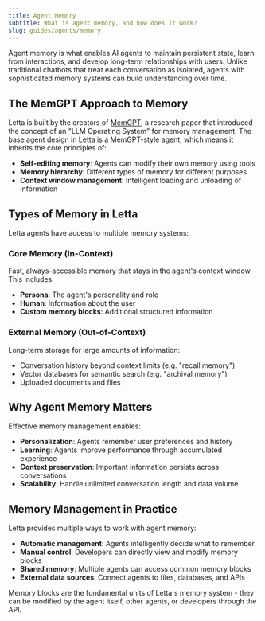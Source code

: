 ```yaml
---
title: Agent Memory
subtitle: What is agent memory, and how does it work?
slug: guides/agents/memory
---
```


Agent memory is what enables AI agents to maintain persistent state, learn from interactions, and develop long-term relationships with users. Unlike traditional chatbots that treat each conversation as isolated, agents with sophisticated memory systems can build understanding over time.

## The MemGPT Approach to Memory

Letta is built by the creators of [MemGPT](https://arxiv.org/abs/2310.08560), a research paper that introduced the concept of an "LLM Operating System" for memory management. The base agent design in Letta is a MemGPT-style agent, which means it inherits the core principles of:

- **Self-editing memory**: Agents can modify their own memory using tools
- **Memory hierarchy**: Different types of memory for different purposes
- **Context window management**: Intelligent loading and unloading of information

## Types of Memory in Letta

Letta agents have access to multiple memory systems:

### Core Memory (In-Context)
Fast, always-accessible memory that stays in the agent's context window. This includes:
- **Persona**: The agent's personality and role
- **Human**: Information about the user
- **Custom memory blocks**: Additional structured information

### External Memory (Out-of-Context)
Long-term storage for large amounts of information:
- Conversation history beyond context limits (e.g. "recall memory")
- Vector databases for semantic search (e.g. "archival memory")
- Uploaded documents and files

## Why Agent Memory Matters

Effective memory management enables:

- **Personalization**: Agents remember user preferences and history
- **Learning**: Agents improve performance through accumulated experience
- **Context preservation**: Important information persists across conversations
- **Scalability**: Handle unlimited conversation length and data volume

## Memory Management in Practice

Letta provides multiple ways to work with agent memory:

- **Automatic management**: Agents intelligently decide what to remember
- **Manual control**: Developers can directly view and modify memory blocks
- **Shared memory**: Multiple agents can access common memory blocks
- **External data sources**: Connect agents to files, databases, and APIs

Memory blocks are the fundamental units of Letta's memory system - they can be modified by the agent itself, other agents, or developers through the API.
